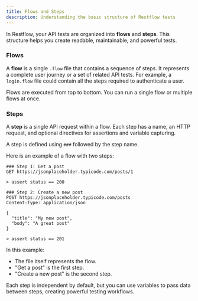 ```yaml
---
title: Flows and Steps
description: Understanding the basic structure of Restflow tests
---
```


In Restflow, your API tests are organized into **flows** and **steps**. This structure helps you create readable, maintainable, and powerful tests.

### Flows

A **flow** is a single `.flow` file that contains a sequence of steps. It represents a complete user journey or a set of related API tests. For example, a `login.flow` file could contain all the steps required to authenticate a user.

Flows are executed from top to bottom. You can run a single flow or multiple flows at once.

### Steps

A **step** is a single API request within a flow. Each step has a name, an HTTP request, and optional directives for assertions and variable capturing.

A step is defined using `###` followed by the step name.

Here is an example of a flow with two steps:

```flow
### Step 1: Get a post
GET https://jsonplaceholder.typicode.com/posts/1

> assert status == 200

### Step 2: Create a new post
POST https://jsonplaceholder.typicode.com/posts
Content-Type: application/json

{
  "title": "My new post",
  "body": "A great post"
}

> assert status == 201
```

In this example:
- The file itself represents the flow.
- "Get a post" is the first step.
- "Create a new post" is the second step.

Each step is independent by default, but you can use variables to pass data between steps, creating powerful testing workflows.
